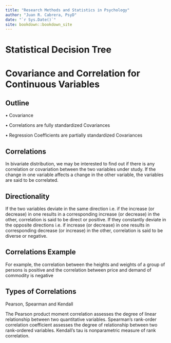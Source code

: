 ```yaml
--- 
title: "Research Methods and Statistics in Psychology"
author: "Juan R. Cabrera, PsyD"
date: "`r Sys.Date()`"
site: bookdown::bookdown_site
---
```

# Statistical Decision Tree {-}
# Covariance and Correlation for Continuous Variables
## Outline
•	Covariance

•	Correlations are fully standardized Covariances

•	Regression Coefficients are partially standardized Covariances


## Correlations
In bivariate distribution, we may be interested to find out if there is any correlation or covariation between the two variables under study. If the change in one variable affects a change in the other variable, the variables are said to be correlated.

## Directionality 
If the two variables deviate in the same direction i.e. if the increase (or decrease) in one results in a corresponding increase (or decrease) in the other, correlation is said to be direct or positive.
If they constantly deviate in the opposite directions i.e. if increase (or decrease) in one results in corresponding decrease (or increase) in the other, correlation is said to be diverse or negative.

## Correlations Example
For example, the correlation between the heights and weights of a group of persons is positive and the correlation between price and demand of commodity is negative

## Types of Correlations
Pearson, Spearman and Kendall

The Pearson product moment correlation assesses the degree of linear relationship between two quantitative variables.
Spearman’s rank-order correlation coefficient assesses the degree of relationship between two rank-ordered variables.
Kendall’s tau is nonparametric measure of rank correlation.